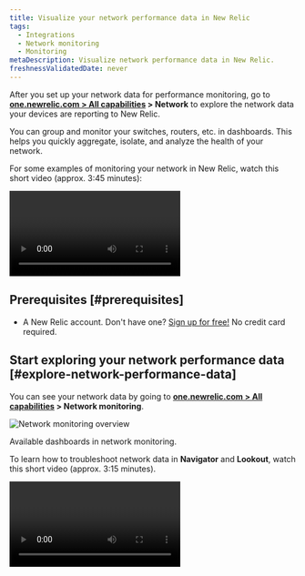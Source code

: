 ```yaml
---
title: Visualize your network performance data in New Relic
tags:
  - Integrations
  - Network monitoring
  - Monitoring
metaDescription: Visualize network performance data in New Relic.
freshnessValidatedDate: never
---
```



After you set up your network data for performance monitoring, go to <DNT>**[one.newrelic.com > All capabilities](https://one.newrelic.com/all-capabilities) > Network**</DNT> to explore the network data your devices are reporting to New Relic.

You can group and monitor your switches, routers, etc. in dashboards. This helps you quickly aggregate, isolate, and analyze the health of your network.

For some examples of monitoring your network in New Relic, watch this short video (approx. 3:45 minutes):

<Video
  id="rnxfPSR_ZCo"
  type="youtube"
/>

## Prerequisites [#prerequisites]

* A New Relic account. Don't have one? [Sign up for free!](https://newrelic.com/signup) No credit card required.

## Start exploring your network performance data [#explore-network-performance-data]

You can see your network data by going to <DNT>**[one.newrelic.com > All capabilities](https://one.newrelic.com/all-capabilities) > Network monitoring**</DNT>.

<img
  title="Network monitoring overview"
  alt="Network monitoring overview"
  src={networkDevicePerformance}
/>

<figcaption>
  Available dashboards in network monitoring.
</figcaption>

To learn how to troubleshoot network data in <DNT>**Navigator**</DNT> and <DNT>**Lookout**</DNT>, watch this short video (approx. 3:15 minutes).

<Video
  id="qkakBi0Lc9Y"
  type="youtube"
/>
